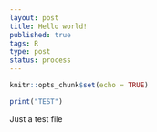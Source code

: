 ```yaml
--- 
layout: post
title: Hello world!
published: true
tags: R
type: post
status: process
---
```


```r
knitr::opts_chunk$set(echo = TRUE)

print("TEST")
```

Just a test file

